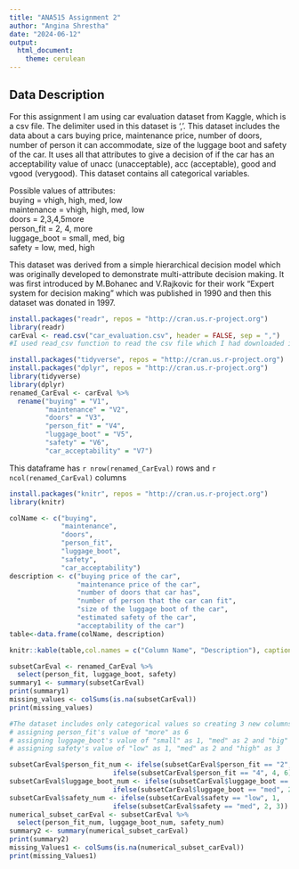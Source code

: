 ```yaml
---
title: "ANA515 Assignment 2"
author: "Angina Shrestha"
date: "2024-06-12"
output: 
  html_document:
    theme: cerulean
---
```


## Data Description

For this assignment I am using car evaluation dataset from Kaggle, which is a csv file. The delimiter used in this dataset is ','. This dataset includes the data about a cars buying price, maintenance price, number of doors, number of person it can accommodate, size of the luggage boot and safety of the car. It uses all that attributes to give a decision of if the car has an acceptability value of unacc (unacceptable), acc (acceptable), good and vgood (verygood). This dataset contains all categorical variables.

Possible values of attributes:    
buying = vhigh, high, med, low   
maintenance = vhigh, high, med, low  
doors = 2,3,4,5more  
person_fit = 2, 4, more  
luggage_boot = small, med, big  
safety = low, med, high  

This dataset was derived from a simple hierarchical decision model which was originally developed to demonstrate multi-attribute decision making. It was first introduced by M.Bohanec and V.Rajkovic for their work "Expert system for decision making" which was published in 1990 and then this dataset was donated in 1997.

```r
install.packages("readr", repos = "http://cran.us.r-project.org")
library(readr)
carEval <- read.csv("car_evaluation.csv", header = FALSE, sep = ",")
#I used read_csv function to read the csv file which I had downloaded in my desktop. read_csv is a function of readr package which I had to install and load before I could call that function
```

```r
install.packages("tidyverse", repos = "http://cran.us.r-project.org")
install.packages("dplyr", repos = "http://cran.us.r-project.org")
library(tidyverse)
library(dplyr)
renamed_CarEval <- carEval %>%
  rename("buying" = "V1",
         "maintenance" = "V2",
         "doors" = "V3",
         "person_fit" = "V4",
         "luggage_boot" = "V5",
         "safety" = "V6",
         "car_acceptability" = "V7")
```


This dataframe has `r nrow(renamed_CarEval)` rows and `r ncol(renamed_CarEval)` columns
```r
install.packages("knitr", repos = "http://cran.us.r-project.org")
library(knitr)
```
```r
colName <- c("buying", 
             "maintenance",
             "doors", 
             "person_fit", 
             "luggage_boot", 
             "safety", 
             "car_acceptability")
description <- c("buying price of the car", 
                 "maintenance price of the car",
                 "number of doors that car has",
                 "number of person that the car can fit",
                 "size of the luggage boot of the car",
                 "estimated safety of the car",
                 "acceptability of the car")
table<-data.frame(colName, description)

knitr::kable(table,col.names = c("Column Name", "Description"), caption = "Characteristics of the data" )
```

```r
subsetCarEval <- renamed_CarEval %>%
  select(person_fit, luggage_boot, safety)
summary1 <- summary(subsetCarEval)
print(summary1)
missing_values <- colSums(is.na(subsetCarEval))
print(missing_values)
```

```r
#The dataset includes only categorical values so creating 3 new columns named person_fit_num, luggage_boot_num, safety_num and assigning numerical values to them
# assigning person_fit's value of "more" as 6
# assigning luggage_boot's value of "small" as 1, "med" as 2 and "big" as 3
# assigning safety's value of "low" as 1, "med" as 2 and "high" as 3

subsetCarEval$person_fit_num <- ifelse(subsetCarEval$person_fit == "2", 2,
                          ifelse(subsetCarEval$person_fit == "4", 4, 6))
subsetCarEval$luggage_boot_num <- ifelse(subsetCarEval$luggage_boot == "small", 1,
                          ifelse(subsetCarEval$luggage_boot == "med", 2, 3))
subsetCarEval$safety_num <- ifelse(subsetCarEval$safety == "low", 1,
                          ifelse(subsetCarEval$safety == "med", 2, 3))
numerical_subset_carEval <- subsetCarEval %>%
  select(person_fit_num, luggage_boot_num, safety_num)
summary2 <- summary(numerical_subset_carEval)
print(summary2)
missing_Values1 <- colSums(is.na(numerical_subset_carEval))
print(missing_Values1)
```


